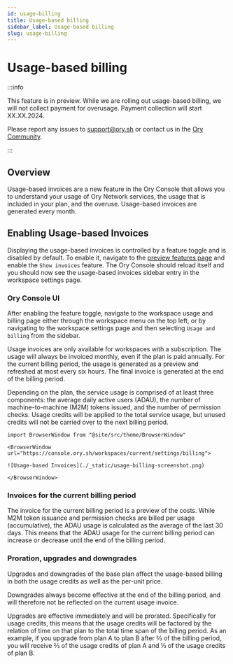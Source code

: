 ```yaml
---
id: usage-billing
title: Usage-based billing
sidebar_label: Usage-based billing
slug: usage-billing
---
```


# Usage-based billing

:::info

This feature is in preview. While we are rolling out usage-based billing, we will not collect payment for overusage. Payment
collection will start XX.XX.2024.

Please report any issues to support@ory.sh or contact us in the [Ory Community](https://slack.ory.sh/).

:::

## Overview

Usage-based invoices are a new feature in the Ory Console that allows you to understand your usage of Ory Network services, the usage that
is included in your plan, and the overuse. Usage-based invoices are generated every month.

## Enabling Usage-based Invoices

Displaying the usage-based invoices is controlled by a feature toggle and is disabled by default. To enable it, navigate to the
[preview features page](https://console.ory.sh/projects/current/features) and enable the `Show invoices` feature. The Ory Console
should reload itself and you should now see the usage-based invoices sidebar entry in the workspace settings page.

### Ory Console UI

After enabling the feature toggle, navigate to the workspace usage and billing page either through the workspace menu on the top
left, or by navigating to the workspace settings page and then selecting `Usage and billing` from the sidebar.

Usage invoices are only available for workspaces with a subscription. The usage will always be invoiced monthly, even if the plan
is paid annually. For the current billing period, the usage is generated as a preview and refreshed at most every six hours. The
final invoice is generated at the end of the billing period.

Depending on the plan, the service usage is comprised of at least three components: the average daily active users (ADAU), the
number of machine-to-machine (M2M) tokens issued, and the number of permission checks. Usage credits will be applied to the total
service usage, but unused credits will not be carried over to the next billing period.

```mdx-code-block
import BrowserWindow from "@site/src/theme/BrowserWindow"

<BrowserWindow url="https://console.ory.sh/workspaces/current/settings/billing">

![Usage-based Invoices](./_static/usage-billing-screenshot.png)

</BrowserWindow>
```

### Invoices for the current billing period

The invoice for the current billing period is a preview of the costs. While M2M token issuance and permission checks are billed per
usage (accumulative), the ADAU usage is calculated as the average of the last 30 days. This means that the ADAU usage for the current billing
period can increase or decrease until the end of the billing period.

### Proration, upgrades and downgrades

Upgrades and downgrades of the base plan affect the usage-based billing in both the usage credits as well as the per-unit price.

Downgrades always become effective at the end of the billing period, and will therefore not be reflected on the current usage
invoice.

Upgrades are effective immediately and will be prorated. Specifically for usage credits, this means that the usage credits will be
factored by the relation of time on that plan to the total time span of the billing period. As an example, if you upgrade from
plan A to plan B after ⅔ of the billing period, you will receive ⅔ of the usage credits of plan A and ⅓ of the usage credits of
plan B.
